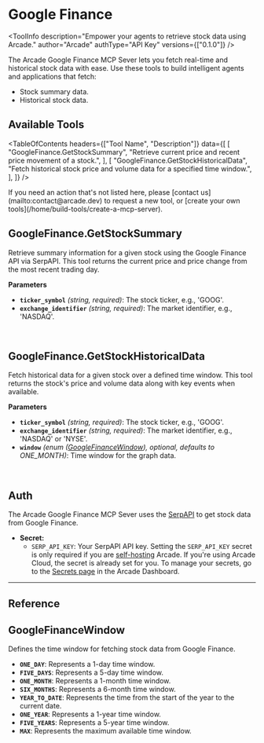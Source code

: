 # Google Finance


<ToolInfo
  description="Empower your agents to retrieve stock data using Arcade."
  author="Arcade"
  authType="API Key"
  versions={["0.1.0"]}
/>

<Badges repo="arcadeai/arcade-google-finance" />

The Arcade Google Finance MCP Sever lets you fetch real-time and historical stock data with ease. Use these tools to build intelligent agents and applications that fetch:

- Stock summary data.
- Historical stock data.

## Available Tools

<TableOfContents
  headers={["Tool Name", "Description"]}
  data={[
    [
      "GoogleFinance.GetStockSummary",
      "Retrieve current price and recent price movement of a stock.",
    ],
    [
      "GoogleFinance.GetStockHistoricalData",
      "Fetch historical stock price and volume data for a specified time window.",
    ],
  ]}
/>

<Callout>
  If you need an action that's not listed here, please [contact
  us](mailto:contact@arcade.dev) to request a new tool, or [create your own
  tools](/home/build-tools/create-a-mcp-server).
</Callout>

## GoogleFinance.GetStockSummary

Retrieve summary information for a given stock using the Google Finance API via SerpAPI. This tool returns the current price and price change from the most recent trading day.

**Parameters**

- **`ticker_symbol`** _(string, required)_: The stock ticker, e.g., 'GOOG'.
- **`exchange_identifier`** _(string, required)_: The market identifier, e.g., 'NASDAQ'.

<br />
<TabbedCodeBlock
  tabs={[
    {
      label: "Call the Tool Directly",
      content: {
        Python: [
          "/examples/integrations/mcp-servers/search/google_finance/get_stock_summary_example_call_tool.py",
        ],
        JavaScript: [
          "/examples/integrations/mcp-servers/search/google_finance/get_stock_summary_example_call_tool.js",
        ],
      },
    },
  ]}
/>

## GoogleFinance.GetStockHistoricalData

Fetch historical data for a given stock over a defined time window. This tool returns the stock's price and volume data along with key events when available.

**Parameters**

- **`ticker_symbol`** _(string, required)_: The stock ticker, e.g., 'GOOG'.
- **`exchange_identifier`** _(string, required)_: The market identifier, e.g., 'NASDAQ' or 'NYSE'.
- **`window`** _(enum ([GoogleFinanceWindow](#googlefinancewindow)), optional, defaults to ONE_MONTH)_: Time window for the graph data.

<br />
<TabbedCodeBlock
  tabs={[
    {
      label: "Call the Tool Directly",
      content: {
        Python: [
          "/examples/integrations/mcp-servers/search/google_finance/get_stock_historical_data_example_call_tool.py",
        ],
        JavaScript: [
          "/examples/integrations/mcp-servers/search/google_finance/get_stock_historical_data_example_call_tool.js",
        ],
      },
    },
  ]}
/>

## Auth

The Arcade Google Finance MCP Sever uses the [SerpAPI](https://serpapi.com/) to get stock data from Google Finance.

- **Secret:**
  - `SERP_API_KEY`: Your SerpAPI API key.
    <Callout type="info">
      Setting the `SERP_API_KEY` secret is only required if you are
      [self-hosting](/home/local-deployment/install/overview) Arcade. If you're
      using Arcade Cloud, the secret is already set for you. To manage your
      secrets, go to the [Secrets
      page](https://api.arcade.dev/dashboard/auth/secrets) in the Arcade
      Dashboard.
    </Callout>

---

## Reference

## GoogleFinanceWindow

Defines the time window for fetching stock data from Google Finance.

- **`ONE_DAY`**: Represents a 1-day time window.
- **`FIVE_DAYS`**: Represents a 5-day time window.
- **`ONE_MONTH`**: Represents a 1-month time window.
- **`SIX_MONTHS`**: Represents a 6-month time window.
- **`YEAR_TO_DATE`**: Represents the time from the start of the year to the current date.
- **`ONE_YEAR`**: Represents a 1-year time window.
- **`FIVE_YEARS`**: Represents a 5-year time window.
- **`MAX`**: Represents the maximum available time window.

<ToolFooter pipPackageName="arcade_google_finance" />
